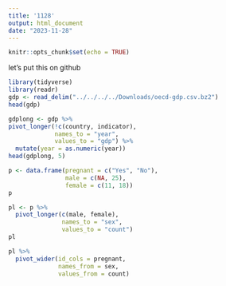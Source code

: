 ```yaml
---
title: '1128'
output: html_document
date: "2023-11-28"
---
```


```r
knitr::opts_chunk$set(echo = TRUE)
```

let's put this on github

```r
library(tidyverse)
library(readr)
gdp <- read_delim("../../../../Downloads/oecd-gdp.csv.bz2")
head(gdp)

gdplong <- gdp %>% 
pivot_longer(!c(country, indicator),
             names_to = "year",
             values_to = "gdp") %>% 
  mutate(year = as.numeric(year))
head(gdplong, 5)
```

```r
p <- data.frame(pregnant = c("Yes", "No"),
                male = c(NA, 25),
                female = c(11, 18))
p
```
```r
pl <- p %>% 
  pivot_longer(c(male, female),
               names_to = "sex",
               values_to = "count")
pl
```

```r
pl %>% 
  pivot_wider(id_cols = pregnant,
              names_from = sex, 
              values_from = count)
```

